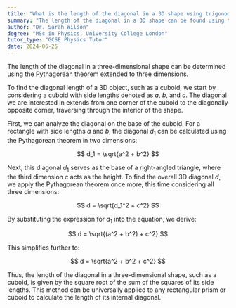 ```yaml
---
title: "What is the length of the diagonal in a 3D shape using trigonometric ratios?"
summary: "The length of the diagonal in a 3D shape can be found using the Pythagorean theorem in three dimensions."
author: "Dr. Sarah Wilson"
degree: "MSc in Physics, University College London"
tutor_type: "GCSE Physics Tutor"
date: 2024-06-25
---
```


The length of the diagonal in a three-dimensional shape can be determined using the Pythagorean theorem extended to three dimensions.

To find the diagonal length of a 3D object, such as a cuboid, we start by considering a cuboid with side lengths denoted as $a$, $b$, and $c$. The diagonal we are interested in extends from one corner of the cuboid to the diagonally opposite corner, traversing through the interior of the shape.

First, we can analyze the diagonal on the base of the cuboid. For a rectangle with side lengths $a$ and $b$, the diagonal $d_1$ can be calculated using the Pythagorean theorem in two dimensions:

$$
d_1 = \sqrt{a^2 + b^2}
$$

Next, this diagonal $d_1$ serves as the base of a right-angled triangle, where the third dimension $c$ acts as the height. To find the overall 3D diagonal $d$, we apply the Pythagorean theorem once more, this time considering all three dimensions:

$$
d = \sqrt{d_1^2 + c^2}
$$

By substituting the expression for $d_1$ into the equation, we derive:

$$
d = \sqrt{(a^2 + b^2) + c^2}
$$

This simplifies further to:

$$
d = \sqrt{a^2 + b^2 + c^2}
$$

Thus, the length of the diagonal in a three-dimensional shape, such as a cuboid, is given by the square root of the sum of the squares of its side lengths. This method can be universally applied to any rectangular prism or cuboid to calculate the length of its internal diagonal.
    